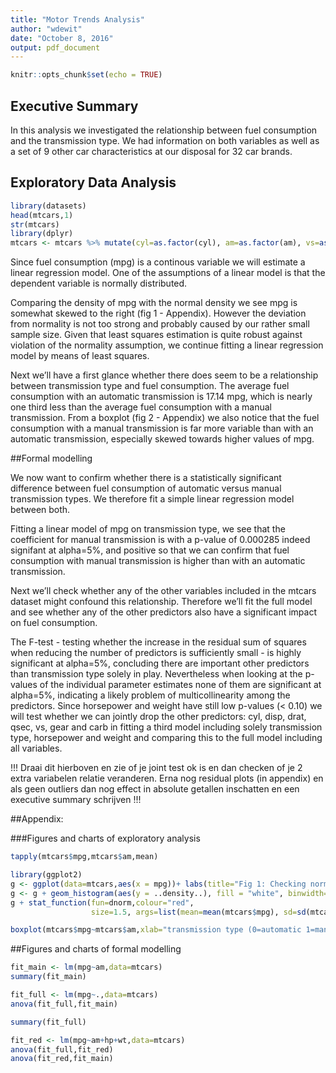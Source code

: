 ```yaml
---
title: "Motor Trends Analysis"
author: "wdewit"
date: "October 8, 2016"
output: pdf_document
---
```


```r
knitr::opts_chunk$set(echo = TRUE)
```

## Executive Summary

In this analysis we investigated the relationship between fuel consumption and the transmission type. 
We had information on both variables as well as a set of 9 other car characteristics at our disposal for 32 car brands. 

## Exploratory Data Analysis

```r
library(datasets)
head(mtcars,1)
str(mtcars)
library(dplyr)
mtcars <- mtcars %>% mutate(cyl=as.factor(cyl), am=as.factor(am), vs=as.factor(vs), gear=as.factor(gear))
```

Since fuel consumption (mpg) is a continous variable we will estimate a linear regression model. One of the assumptions of a linear model is that the dependent variable is normally distributed. 

Comparing the density of mpg with the normal density we see mpg is somewhat skewed to the right (fig 1 - Appendix). However the deviation from normality is not too strong and probably caused by our rather small sample size. Given that least squares estimation is quite robust against violation of the normality assumption, we continue fitting a linear regression model by means of least squares.

Next we'll have a first glance whether there does seem to be a relationship between transmission type and fuel consumption. The average fuel consumption with an automatic transmission is 17.14 mpg, which is nearly one third less than the average fuel consumption with a manual transmission. From a boxplot (fig 2 - Appendix) we also notice that the fuel consumption with a manual transmission is far more variable than with an automatic transmission, especially skewed towards higher values of mpg. 

##Formal modelling

We now want to confirm whether there is a statistically significant difference between fuel consumption of automatic versus manual transmission types. We therefore fit a simple linear regression model between both.

Fitting a linear model of mpg on transmission type, we see that the coefficient for manual transmission is with a p-value of 0.000285 indeed signifant at alpha=5%, and positive so that we can confirm that fuel consumption with manual transmission is higher than with an automatic transmission. 

Next we'll check whether any of the other variables included in the mtcars dataset might confound this relationship. Therefore we'll fit the full model and see whether any of the other predictors also have a significant impact on fuel consumption.

The F-test - testing whether the increase in the residual sum of squares when reducing the number of predictors is sufficiently small - is highly significant at alpha=5%, concluding there are important other predictors than transmission type solely in play. Nevertheless when looking at the p-values of the individual parameter estimates none of them are significant at alpha=5%, indicating a likely problem of multicollinearity among the predictors. Since horsepower and weight have still low p-values (< 0.10) we will test whether we can jointly drop the other predictors: cyl, disp, drat, qsec, vs, gear and carb in fitting a third model including solely transmission type, horsepower and weight and comparing this to the full model including all variables.


!!! Draai dit hierboven en zie of je joint test ok is en dan checken of je 2 extra variabelen relatie veranderen. Erna nog residual plots (in appendix) en als geen outliers dan nog effect in absolute getallen inschatten en een executive summary schrijven !!!


##Appendix:

###Figures and charts of exploratory analysis

```r
tapply(mtcars$mpg,mtcars$am,mean)
```

```r
library(ggplot2)
g <- ggplot(data=mtcars,aes(x = mpg))+ labs(title="Fig 1: Checking normality of our dependent variable") 
g <- g + geom_histogram(aes(y = ..density..), fill = "white", binwidth=2, colour = "black")
g + stat_function(fun=dnorm,colour="red", 
                  size=1.5, args=list(mean=mean(mtcars$mpg), sd=sd(mtcars$mpg)))+theme_bw()

```

```r
boxplot(mtcars$mpg~mtcars$am,xlab="transmission type (0=automatic 1=manual)", ylab="fuel consumption (mpg)", main="Fig 2: Comparing distribution of mpg by transmission type")
```

##Figures and charts of formal modelling

```r
fit_main <- lm(mpg~am,data=mtcars)
summary(fit_main)
```

```r
fit_full <- lm(mpg~.,data=mtcars)
anova(fit_full,fit_main)
```
```r
summary(fit_full)
```

```r
fit_red <- lm(mpg~am+hp+wt,data=mtcars)
anova(fit_full,fit_red)
anova(fit_red,fit_main)
```